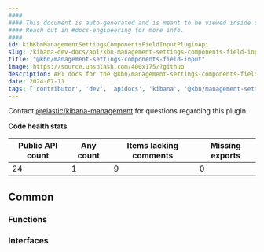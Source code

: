 ```yaml
---
####
#### This document is auto-generated and is meant to be viewed inside our experimental, new docs system.
#### Reach out in #docs-engineering for more info.
####
id: kibKbnManagementSettingsComponentsFieldInputPluginApi
slug: /kibana-dev-docs/api/kbn-management-settings-components-field-input
title: "@kbn/management-settings-components-field-input"
image: https://source.unsplash.com/400x175/?github
description: API docs for the @kbn/management-settings-components-field-input plugin
date: 2024-07-11
tags: ['contributor', 'dev', 'apidocs', 'kibana', '@kbn/management-settings-components-field-input']
---
```




Contact [@elastic/kibana-management](https://github.com/orgs/elastic/teams/kibana-management) for questions regarding this plugin.

**Code health stats**

| Public API count  | Any count | Items lacking comments | Missing exports |
|-------------------|-----------|------------------------|-----------------|
| 24 | 1 | 9 | 0 |

## Common

### Functions
<DocDefinitionList data={kbnManagementSettingsComponentsFieldInputObj.common.functions}/>

### Interfaces
<DocDefinitionList data={kbnManagementSettingsComponentsFieldInputObj.common.interfaces}/>

